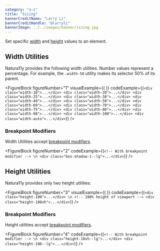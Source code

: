 ```yaml
---
category: "a-z"
title: "Sizing"
bannerCreditName: "Larry Li"
bannerCreditHandle: "@larryli" 
bannerImage: ../../images/banner/sizing.jpg
---
```



<TextBlock>

Set specific <a href="https://developer.mozilla.org/en-US/docs/Web/CSS/width" target="_blank">width</a> and <a href="https://developer.mozilla.org/en-US/docs/Web/CSS/width" target="_blank">height</a> values to an element.

</TextBlock>

<Divider id="widthUtilities" />

<TextBlock>

## Width Utilities

Natura11y provides the following width utilities. Number values represent a percentage. For example, the <code>.width-50</code> utility makes its selector 50% of its parent.

</TextBlock>

<FigureBlock
    figureNumber="1"
    visualExample={(
        <Width />
    )}
    codeExample={(`
        <div class="width-10">...</div>
        <div class="width-20">...</div>
        <div class="width-25">...</div>
        <div class="width-30">...</div>
        <div class="width-40">...</div>
        <div class="width-50">...</div>
        <div class="width-60">...</div>
        <div class="width-70">...</div>
        <div class="width-75">...</div>
        <div class="width-80">...</div>
        <div class="width-90">...</div>
        <div class="width-100">...</div>
        <div class="width-auto">...</div>
    `)}
/>

<TextBlock>

### Breakpoint Modifiers

Width Utilities accept <a href="/docs/breakpoints/#breakpointModifiers">breakpoint modifiers</a>.

</TextBlock>

<FigureBlock
    figureNumber="2"
    codeExample={(`
        <!-- With breakpoint modifier --> \n
        <div class="box-shadow-1--lg">...</div>
    `)}
/>

<Divider id="heightUtilities" />

<TextBlock>

## Height Utilities

Natura11y provides only two height utilities:

</TextBlock>

<FigureBlock
    figureNumber="3"
    visualExample={(
        <Height />
    )}
    codeExample={(`
        <div class="height-100">...</div> \n
        <!-- 100% height of viewport -->
        <div class="height-100vh">...</div>
    `)}
/>

<TextBlock>

### Breakpoint Modifiers

Height utilities accept <a href="/docs/breakpoints/#breakpointModifiers">breakpoint modifiers</a>.

</TextBlock>

<FigureBlock
    figureNumber="4"
    codeExample={(`
        <!-- With breakpoint modifier --> \n
        <div class="height-10vh--lg">...</div>
        <div class="height-100--lg">...</div>
    `)}
/>